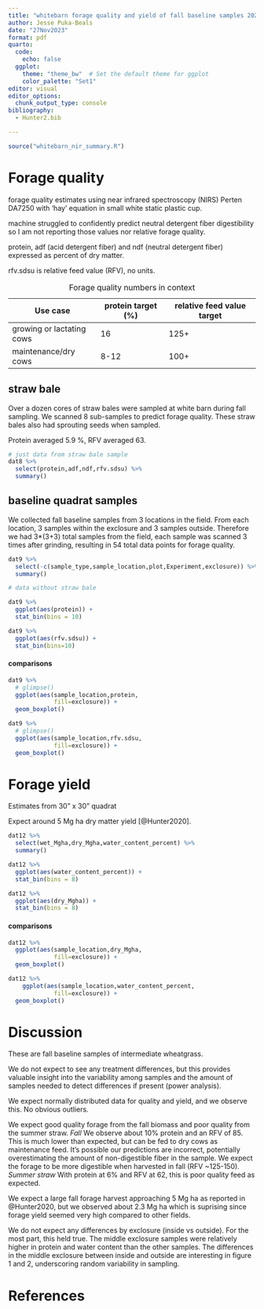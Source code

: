 ```yaml
---
title: "whitebarn forage quality and yield of fall baseline samples 2023"
author: Jesse Puka-Beals
date: "27Nov2023"
format: pdf
quarto:
  code:
    echo: false
  ggplot:
    theme: "theme_bw"  # Set the default theme for ggplot
    color_palette: "Set1" 
editor: visual
editor_options: 
  chunk_output_type: console
bibliography:
  - Hunter2.bib

---
```


```r
source("whitebarn_nir_summary.R")

```

# Forage quality

forage quality estimates using near infrared spectroscopy (NIRS) Perten DA7250 with 'hay' equation in small white static plastic cup.

machine struggled to confidently predict neutral detergent fiber digestibility so I am not reporting those values nor relative forage quality.

protein, adf (acid detergent fiber) and ndf (neutral detergent fiber) expressed as percent of dry matter.

rfv.sdsu is relative feed value (RFV), no units.

| Use case                  | protein target (%) | relative feed value target |
|--------------------------|--------------------|---------------------------|
| growing or lactating cows | 16                 | 125+                       |
| maintenance/dry cows      | 8-12               | 100+                       |

: Forage quality numbers in context

## straw bale

Over a dozen cores of straw bales were sampled at white barn during fall sampling. We scanned 8 sub-samples to predict forage quality. These straw bales also had sprouting seeds when sampled.

Protein averaged 5.9 %, RFV averaged 63.

```r


# just data from straw bale sample
dat8 %>% 
  select(protein,adf,ndf,rfv.sdsu) %>% 
  summary() 
```

## baseline quadrat samples

We collected fall baseline samples from 3 locations in the field. From each location, 3 samples within the exclosure and 3 samples outside. Therefore we had 3\*(3+3) total samples from the field, each sample was scanned 3 times after grinding, resulting in 54 total data points for forage quality.

```r
dat9 %>% 
  select(-c(sample_type,sample_location,plot,Experiment,exclosure)) %>% 
  summary()
```

```r
# data without straw bale

dat9 %>% 
  ggplot(aes(protein)) +
  stat_bin(bins = 10)

dat9 %>% 
  ggplot(aes(rfv.sdsu)) +
  stat_bin(bins=10) 
```

#### comparisons

```r
dat9 %>% 
  # glimpse()
  ggplot(aes(sample_location,protein,
             fill=exclosure)) +
  geom_boxplot()

dat9 %>% 
  # glimpse()
  ggplot(aes(sample_location,rfv.sdsu,
             fill=exclosure)) +
  geom_boxplot()
```

# Forage yield

Estimates from 30" x 30" quadrat

Expect around 5 Mg ha dry matter yield [@Hunter2020].

```r
dat12 %>% 
  select(wet_Mgha,dry_Mgha,water_content_percent) %>% 
  summary()

dat12 %>% 
  ggplot(aes(water_content_percent)) + 
  stat_bin(bins = 8)

dat12 %>% 
  ggplot(aes(dry_Mgha)) + 
  stat_bin(bins = 8)

```

#### comparisons

```r
dat12 %>% 
  ggplot(aes(sample_location,dry_Mgha,
             fill=exclosure)) +
  geom_boxplot()  

dat12 %>% 
    ggplot(aes(sample_location,water_content_percent,
             fill=exclosure)) +
  geom_boxplot() 
```

# Discussion

These are fall baseline samples of intermediate wheatgrass.

We do not expect to see any treatment differences, but this provides valuable insight into the variability among samples and the amount of samples needed to detect differences if present (power analysis).

We expect normally distributed data for quality and yield, and we observe this. No obvious outliers. 

We expect good quality forage from the fall biomass and poor quality from the summer straw. *Fall* We observe about 10% protein and an RFV of 85. This is much lower than expected, but can be fed to dry cows as maintenance feed. It's possible our predictions are incorrect, potentially overestimating the amount of non-digestible fiber in the sample. We expect the forage to be more digestible when harvested in fall (RFV ~125-150). *Summer straw* With protein at 6% and RFV at 62, this is poor quality feed as expected.

We expect a large fall forage harvest approaching 5 Mg ha as reported in @Hunter2020, but we observed about 2.3 Mg ha which is suprising since forage yield seemed very high compared to other fields. 

We do not expect any differences by exclosure (inside vs outside). For the most part, this held true. The middle exclosure samples were relatively higher in protein and water content than the other samples. The differences in the middle exclosure between inside and outside are interesting in figure 1 and 2, underscoring random variability in sampling.

# References

